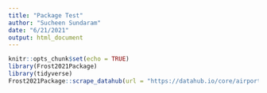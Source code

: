 ```yaml
---
title: "Package Test"
author: "Sucheen Sundaram"
date: "6/21/2021"
output: html_document
---
```


```r
knitr::opts_chunk$set(echo = TRUE)
library(Frost2021Package)
library(tidyverse)
Frost2021Package::scrape_datahub(url = "https://datahub.io/core/airport-codes")
```

```r

```

